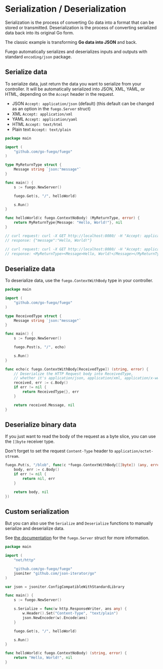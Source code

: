 
# Serialization / Deserialization

Serialization is the process of converting Go data into a format that can be stored or transmitted. Deserialization is the process of converting serialized data back into its original Go form.

The classic example is transforming **Go data into JSON** and back.

Fuego automatically serializes and deserializes inputs and outputs with standard `encoding/json` package.

<FlowChart selected="Serialization" />

## Serialize data

To serialize data, just return the data you want to serialize from your controller. It will be automatically serialized into JSON, XML, YAML, or HTML, depending on the `Accept` header in the request.

- JSON `Accept: application/json` (default) (this default can be changed as an option in the `fuego.Server` struct)
- XML `Accept: application/xml`
- YAML `Accept: application/yaml`
- HTML `Accept: text/html`
- Plain text `Accept: text/plain`

```go
package main

import (
	"github.com/go-fuego/fuego"
)

type MyReturnType struct {
	Message string `json:"message"`
}

func main() {
	s := fuego.NewServer()

	fuego.Get(s, "/", helloWorld)

	s.Run()
}

func helloWorld(c fuego.ContextNoBody) (MyReturnType, error) {
	return MyReturnType{Message: "Hello, World!"}, nil
}

// curl request: curl -X GET http://localhost:8080/ -H "Accept: application/json"
// response: {"message":"Hello, World!"}

// curl request: curl -X GET http://localhost:8080/ -H "Accept: application/xml"
// response: <MyReturnType><Message>Hello, World!</Message></MyReturnType>

```

## Deserialize data

To deserialize data, use the `fuego.ContextWithBody` type in your controller.

```go
package main

import (
	"github.com/go-fuego/fuego"
)

type ReceivedType struct {
	Message string `json:"message"`
}

func main() {
	s := fuego.NewServer()

	fuego.Post(s, "/", echo)

	s.Run()
}

func echo(c fuego.ContextWithBody[ReceivedType]) (string, error) {
	// Deserialize the HTTP Request body into ReceivedType,
	// whether it's application/json, application/xml, application/x-www-form-urlencoded, etc.
	received, err := c.Body() 
	if err != nil {
		return ReceivedType{}, err
	}

	return received.Message, nil
}
```

## Deserialize binary data

If you just want to read the body of the request as a byte slice, you can use the `[]byte` receiver type.

Don't forget to set the request `Content-Type` header to `application/octet-stream`. 

```go
fuego.Put(s, "/blob", func(c *fuego.ContextWithBody[[]byte]) (any, error) {
	body, err := c.Body()
	if err != nil {
		return nil, err
	}

	return body, nil
})
```

## Custom serialization

But you can also use the `Serialize` and `Deserialize` functions to manually serialize and deserialize data.

See [the documentation](https://pkg.go.dev/github.com/go-fuego/fuego#Server) for the `fuego.Server` struct for more information.

```go
package main

import (
	"net/http"

	"github.com/go-fuego/fuego"
	jsoniter "github.com/json-iterator/go"
)

var json = jsoniter.ConfigCompatibleWithStandardLibrary

func main() {
	s := fuego.NewServer()

	s.Serialize = func(w http.ResponseWriter, ans any) {
		w.Header().Set("Content-Type", "text/plain")
		json.NewEncoder(w).Encode(ans)
	}

	fuego.Get(s, "/", helloWorld)

	s.Run()
}

func helloWorld(c fuego.ContextNoBody) (string, error) {
	return "Hello, World!", nil
}
```
